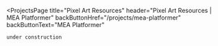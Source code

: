 
<ProjectsPage 
    title="Pixel Art Resources" 
    header="Pixel Art Resources | MEA Platformer"
    backButtonHref="/projects/mea-platformer"
    backButtonText="MEA Platformer"
>
    under construction
</ProjectsPage>